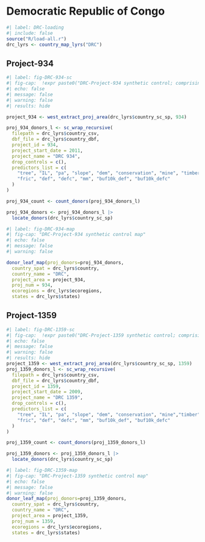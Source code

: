 # Democratic Republic of Congo


```r
#| label: DRC-loading
#| include: false
source("R/load-all.r")
drc_lyrs <- country_map_lyrs("DRC")
```

## Project-934

```r
#| label: fig-DRC-934-sc
#| fig-cap:  !expr paste0("DRC-Project-934 synthetic control; comprising ", proj_934_count$n_weighted, " donors from a potential pool of ", proj_934_count$n_pot, " donors. The donor pool subset is based on a buffer deforestation threshold value of ", proj_934_donors_l$cutoff)
#| echo: false
#| message: false
#| warning: false
#| results: hide

project_934 <- west_extract_proj_area(drc_lyrs$country_sc_sp, 934)

proj_934_donors_l <- sc_wrap_recursive(
  filepath = drc_lyrs$country_csv,
  dbf_file = drc_lyrs$country_dbf,
  project_id = 934,
  project_start_date = 2011,
  project_name = "DRC 934",
  drop_controls = c(),
  predictors_list = c(
    "tree", "IL", "pa", "slope", "dem", "conservation", "mine", "timber",
    "fric", "def", "defc", "mm", "buf10k_def", "buf10k_defc"
  )
)

proj_934_count <- count_donors(proj_934_donors_l)

proj_934_donors <- proj_934_donors_l |>
  locate_donors(drc_lyrs$country_sc_sp)
```
```r
#| label: fig-DRC-934-map
#| fig-cap: "DRC-Project-934 synthetic control map"
#| echo: false
#| message: false
#| warning: false

donor_leaf_map(proj_donors=proj_934_donors, 
  country_spat = drc_lyrs$country,
  country_name = "DRC",
  project_area = project_934,
  proj_num = 934,
  ecoregions = drc_lyrs$ecoregions,
  states = drc_lyrs$states)
```




## Project-1359

```r
#| label: fig-DRC-1359-sc
#| fig-cap:  !expr paste0("DRC-Project-1359 synthetic control; comprising ", proj_1359_count$n_weighted, " donors from a potential pool of ", proj_1359_count$n_pot, " donors. The donor pool subset is based on a buffer deforestation threshold value of ", proj_1359_donors_l$cutoff)
#| echo: false
#| message: false
#| warning: false
#| results: hide
project_1359 <- west_extract_proj_area(drc_lyrs$country_sc_sp, 1359)
proj_1359_donors_l <- sc_wrap_recursive(
  filepath = drc_lyrs$country_csv,
  dbf_file = drc_lyrs$country_dbf,
  project_id = 1359,
  project_start_date = 2009,
  project_name = "DRC 1359",
  drop_controls = c(),
  predictors_list = c(
    "tree", "IL", "pa", "slope", "dem", "conservation", "mine","timber", 
    "fric", "def", "defc", "mm", "buf10k_def", "buf10k_defc"
  )
)

proj_1359_count <- count_donors(proj_1359_donors_l)

proj_1359_donors <- proj_1359_donors_l |>
  locate_donors(drc_lyrs$country_sc_sp)
```
```r
#| label: fig-DRC-1359-map
#| fig-cap: "DRC-Project-1359 synthetic control map"
#| echo: false
#| message: false
#| warning: false
donor_leaf_map(proj_donors=proj_1359_donors, 
  country_spat = drc_lyrs$country,
  country_name = "DRC",
  project_area = project_1359,
  proj_num = 1359,
  ecoregions = drc_lyrs$ecoregions,
  states = drc_lyrs$states)
```